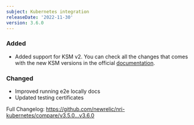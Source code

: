 ```yaml
---
subject: Kubernetes integration
releaseDate: '2022-11-30'
version: 3.6.0
---
```


### Added

* Added support for KSM v2. You can check all the changes that comes with the new KSM versions in the official [documentation](https://github.com/kubernetes/kube-state-metrics/blob/master/CHANGELOG.md#v200-alpha--2020-09-16).

### Changed

* Improved running e2e locally docs
* Updated testing certificates

Full Changelog: https://github.com/newrelic/nri-kubernetes/compare/v3.5.0...v3.6.0
